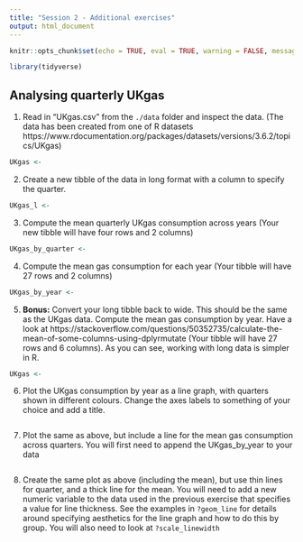 ```yaml
---
title: "Session 2 - Additional exercises"
output: html_document
---
```


```r
knitr::opts_chunk$set(echo = TRUE, eval = TRUE, warning = FALSE, message = FALSE)
```


```r
library(tidyverse)

```


## Analysing quarterly UKgas

1. Read in "UKgas.csv" from the `./data` folder and inspect the data. (The data has been created from one of R datasets https://www.rdocumentation.org/packages/datasets/versions/3.6.2/topics/UKgas)

```r
UKgas <- 


```


2. Create a new tibble of the data in long format with a column to specify the quarter.

```r
UKgas_l <- 


```

3. Compute the mean quarterly UKgas consumption across years (Your new tibble will have four rows and 2 columns)

```r
UKgas_by_quarter <- 


```

4. Compute the mean gas consumption for each year (Your tibble will have 27 rows and 2 columns)

```r
UKgas_by_year <- 

```

5. **Bonus:** Convert your long tibble back to wide. This should be the same as the UKgas data. Compute the mean gas consumption by year. Have a look at https://stackoverflow.com/questions/50352735/calculate-the-mean-of-some-columns-using-dplyrmutate (Your tibble will have 27 rows and 6 columns). As you can see, working with long data is simpler in R.

```r
UKgas <- 

```


6. Plot the UKgas consumption by year as a line graph, with quarters shown in different colours. Change the axes labels to something of your choice and add a title.

```r

```

7. Plot the same as above, but include a line for the mean gas consumption across quarters. You will first need to append the UKgas_by_year to your data

```r

```

8. Create the same plot as above (including the mean), but use thin lines for quarter, and a thick line for the mean. You will need to add a new numeric variable to the data used in the previous exercise that specifies a value for line thickness. See the examples in `?geom_line` for details around specifying aesthetics for the line graph and how to do this by group. You will also need to look at `?scale_linewidth`

```r


```

